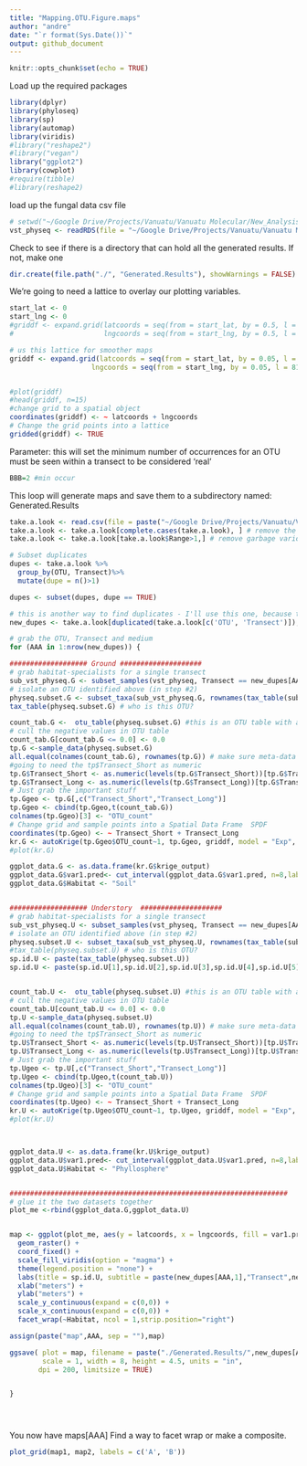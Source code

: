 ```yaml
---
title: "Mapping.OTU.Figure.maps"
author: "andre"
date: "`r format(Sys.Date())`"
output: github_document
---
```


```r
knitr::opts_chunk$set(echo = TRUE)
```
Load up the required packages 
```r
library(dplyr)
library(phyloseq)
library(sp)
library(automap)
library(viridis)
#library("reshape2")
#library("vegan")
library("ggplot2")
library(cowplot)
#require(tibble)
#library(reshape2)
```
load up the fungal data csv file 
```r
# setwd("~/Google Drive/Projects/Vanuatu/Vanuatu Molecular/New_Analysis/R")
vst_physeq <- readRDS(file = "~/Google Drive/Projects/Vanuatu/Vanuatu Molecular/New_Analysis/R/vst_physeq_geog.rds") ## a phyloseq object containing a transformed otu table 
```

Check to see if there is a directory that can hold all the generated results. If not, make one
```r
dir.create(file.path("./", "Generated.Results"), showWarnings = FALSE)
```


We're going to need a lattice to overlay our plotting variables.
```r
start_lat <- 0
start_lng <- 0
#griddf <- expand.grid(latcoords = seq(from = start_lat, by = 0.5, l = 21),
#                      lngcoords = seq(from = start_lng, by = 0.5, l = 81))

# us this lattice for smoother maps
griddf <- expand.grid(latcoords = seq(from = start_lat, by = 0.05, l = 210),
                    lngcoords = seq(from = start_lng, by = 0.05, l = 810))


#plot(griddf)
#head(griddf, n=15)
#change grid to a spatial object
coordinates(griddf) <- ~ latcoords + lngcoords
# Change the grid points into a lattice 
gridded(griddf) <- TRUE
```
Parameter: 
this will set the minimum number of occurrences for an OTU must be seen within a transect to be considered 'real'
```r
BBB=2 #min occur
```
This loop will generate maps and save them to a subdirectory named: Generated.Results
```r
take.a.look <- read.csv(file = paste("~/Google Drive/Projects/Vanuatu/Vanuatu Molecular/New_Analysis/R/Mapping.single.sp/Mantel.0.05/Maps/",BBB,"otu.range.habitat.generalist.csv"), header = TRUE)
take.a.look <- take.a.look[complete.cases(take.a.look), ] # remove the NA's
take.a.look <- take.a.look[take.a.look$Range>1,] # remove garbage variograms (you can also take a look at the maps in the corresponding directory)

# Subset duplicates 
dupes <- take.a.look %>%
  group_by(OTU, Transect)%>% 
  mutate(dupe = n()>1)

dupes <- subset(dupes, dupe == TRUE)

# this is another way to find duplicates - I'll use this one, because the end product will be easier to use for subsetting 
new_dupes <- take.a.look[duplicated(take.a.look[c('OTU', 'Transect')]),] 

# grab the OTU, Transect and medium 
for (AAA in 1:nrow(new_dupes)) {

################### Ground ####################
# grab habitat-specialists for a single transect
sub_vst_physeq.G <- subset_samples(vst_physeq, Transect == new_dupes[AAA,2] & Sample_Type == "Ground")
# isolate an OTU identified above (in step #2)
physeq.subset.G <- subset_taxa(sub_vst_physeq.G, rownames(tax_table(sub_vst_physeq.G)) %in% c(paste(new_dupes[AAA,1]))) # the last part of this code can be a list, or multiple c("otu1","otu2")
tax_table(physeq.subset.G) # who is this OTU?

count_tab.G <-  otu_table(physeq.subset.G) #this is an OTU table with abundences for the OTUs subsetted above 
# cull the negative values in OTU table 
count_tab.G[count_tab.G <= 0.0] <- 0.0
tp.G <-sample_data(physeq.subset.G)
all.equal(colnames(count_tab.G), rownames(tp.G)) # make sure meta-data and OTU match up
#going to need the tp$Transect_Short as numeric 
tp.G$Transect_Short <- as.numeric(levels(tp.G$Transect_Short))[tp.G$Transect_Short]
tp.G$Transect_Long <- as.numeric(levels(tp.G$Transect_Long))[tp.G$Transect_Long]
# Just grab the important stuff
tp.Ggeo <- tp.G[,c("Transect_Short","Transect_Long")]
tp.Ggeo <- cbind(tp.Ggeo,t(count_tab.G))
colnames(tp.Ggeo)[3] <- "OTU_count"
# Change grid and sample points into a Spatial Data Frame  SPDF
coordinates(tp.Ggeo) <- ~ Transect_Short + Transect_Long
kr.G <- autoKrige(tp.Ggeo$OTU_count~1, tp.Ggeo, griddf, model = "Exp", fix.values = c(0,NA,NA))
#plot(kr.G)

ggplot_data.G <- as.data.frame(kr.G$krige_output)
ggplot_data.G$var1.pred<- cut_interval(ggplot_data.G$var1.pred, n=8,labels = FALSE) # chop the data into ordinal data - otherwise maps are hard to read 
ggplot_data.G$Habitat <- "Soil"


################### Understory  ####################
# grab habitat-specialists for a single transect
sub_vst_physeq.U <- subset_samples(vst_physeq, Transect == new_dupes[AAA,2] & Sample_Type == "Understory")
# isolate an OTU identified above (in step #2)
physeq.subset.U <- subset_taxa(sub_vst_physeq.U, rownames(tax_table(sub_vst_physeq.U)) %in% c(paste(new_dupes[AAA,1]))) # the last part of this code can be a list, or multiple c("otu1","otu2")
#tax_table(physeq.subset.U) # who is this OTU?
sp.id.U <- paste(tax_table(physeq.subset.U))
sp.id.U <- paste(sp.id.U[1],sp.id.U[2],sp.id.U[3],sp.id.U[4],sp.id.U[5],sp.id.U[6],sp.id.U[7])


count_tab.U <-  otu_table(physeq.subset.U) #this is an OTU table with abundences for the OTUs subsetted above 
# cull the negative values in OTU table 
count_tab.U[count_tab.U <= 0.0] <- 0.0
tp.U <-sample_data(physeq.subset.U)
all.equal(colnames(count_tab.U), rownames(tp.U)) # make sure meta-data and OTU match up
#going to need the tp$Transect_Short as numeric 
tp.U$Transect_Short <- as.numeric(levels(tp.U$Transect_Short))[tp.U$Transect_Short]
tp.U$Transect_Long <- as.numeric(levels(tp.U$Transect_Long))[tp.U$Transect_Long]
# Just grab the important stuff
tp.Ugeo <- tp.U[,c("Transect_Short","Transect_Long")]
tp.Ugeo <- cbind(tp.Ugeo,t(count_tab.U))
colnames(tp.Ugeo)[3] <- "OTU_count"
# Change grid and sample points into a Spatial Data Frame  SPDF
coordinates(tp.Ugeo) <- ~ Transect_Short + Transect_Long
kr.U <- autoKrige(tp.Ugeo$OTU_count~1, tp.Ugeo, griddf, model = "Exp", fix.values = c(0,NA,NA))
#plot(kr.U)



ggplot_data.U <- as.data.frame(kr.U$krige_output)
ggplot_data.U$var1.pred<- cut_interval(ggplot_data.U$var1.pred, n=8,labels = FALSE) # chop the data into ordinal data - otherwise maps are hard to read 
ggplot_data.U$Habitat <- "Phyllosphere"


####################################################################
# glue it the two datasets together
plot_me <-rbind(ggplot_data.G,ggplot_data.U)


map <- ggplot(plot_me, aes(y = latcoords, x = lngcoords, fill = var1.pred)) + 
  geom_raster() + 
  coord_fixed() + 
  scale_fill_viridis(option = "magma") +
  theme(legend.position = "none") +
  labs(title = sp.id.U, subtitle = paste(new_dupes[AAA,1],"Transect",new_dupes[AAA,2])) +
  xlab("meters") +
  ylab("meters") +
  scale_y_continuous(expand = c(0,0)) +
  scale_x_continuous(expand = c(0,0)) +
  facet_wrap(~Habitat, ncol = 1,strip.position="right")

assign(paste("map",AAA, sep = ""),map)  

ggsave( plot = map, filename = paste("./Generated.Results/",new_dupes[AAA,1],"Transect",new_dupes[AAA,2],".jpg"), device = NULL, path = NULL,
        scale = 1, width = 8, height = 4.5, units = "in", 
       dpi = 200, limitsize = TRUE)


}





```
You now have maps[AAA]
Find a way to facet wrap or make a composite. 
```r
plot_grid(map1, map2, labels = c('A', 'B'))
```

